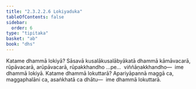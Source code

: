```yaml
---
title: "2.3.2.2.6 Lokiyaduka"
tableOfContents: false
sidebar:
  order: 6
type: "tipitaka"
basket: "ab"
book: "dhs"
---
```



<DynamicBreadcrumb />

<Division number="1099" book="dhs">

<Paragraph number="1768" book="dhs">
Katame dhammā lokiyā? Sāsavā kusalākusalābyākatā dhammā kāmāvacarā, rūpāvacarā, arūpāvacarā, rūpakkhandho …pe…  viññāṇakkhandho—  ime dhammā lokiyā.
</Paragraph>

</Division>
<Division number="1100" book="dhs">

<Paragraph number="1769" book="dhs">
Katame dhammā lokuttarā? Apariyāpannā maggā ca, maggaphalāni ca, asaṅkhatā ca dhātu—  ime dhammā lokuttarā.
</Paragraph>
</Division>